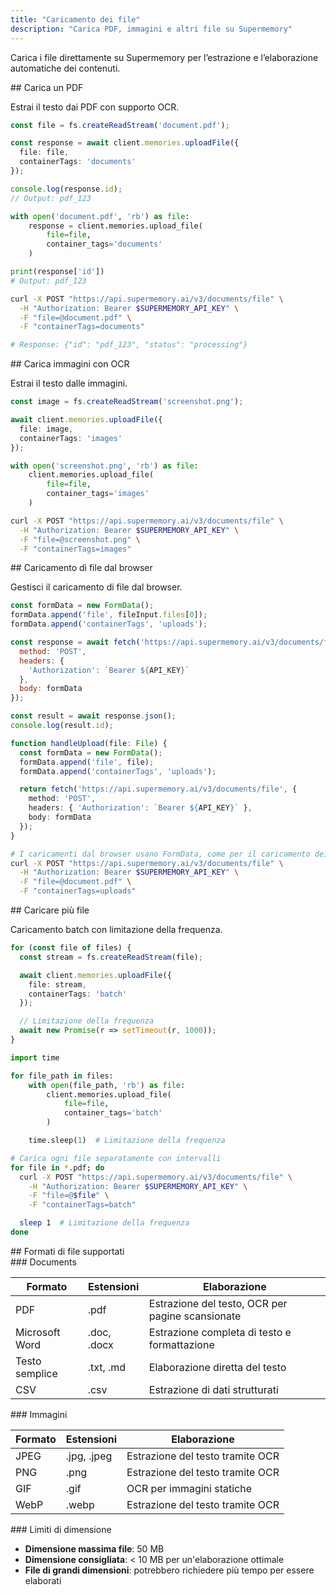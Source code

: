 ```yaml
---
title: "Caricamento dei file"
description: "Carica PDF, immagini e altri file su Supermemory"
---
```


Carica i file direttamente su Supermemory per l’estrazione e l’elaborazione automatiche dei contenuti.

<div id="upload-a-pdf">
  ## Carica un PDF
</div>

Estrai il testo dai PDF con supporto OCR.

<CodeGroup>

```typescript TypeScript
const file = fs.createReadStream('document.pdf');

const response = await client.memories.uploadFile({
  file: file,
  containerTags: 'documents'
});

console.log(response.id);
// Output: pdf_123
```

```python Python
with open('document.pdf', 'rb') as file:
    response = client.memories.upload_file(
        file=file,
        container_tags='documents'
    )

print(response['id'])
# Output: pdf_123
```

```bash cURL
curl -X POST "https://api.supermemory.ai/v3/documents/file" \
  -H "Authorization: Bearer $SUPERMEMORY_API_KEY" \
  -F "file=@document.pdf" \
  -F "containerTags=documents"

# Response: {"id": "pdf_123", "status": "processing"}
```

</CodeGroup>

<div id="upload-images-with-ocr">
  ## Carica immagini con OCR
</div>

Estrai il testo dalle immagini.

<CodeGroup>

```typescript TypeScript
const image = fs.createReadStream('screenshot.png');

await client.memories.uploadFile({
  file: image,
  containerTags: 'images'
});
```

```python Python
with open('screenshot.png', 'rb') as file:
    client.memories.upload_file(
        file=file,
        container_tags='images'
    )
```

```bash cURL
curl -X POST "https://api.supermemory.ai/v3/documents/file" \
  -H "Authorization: Bearer $SUPERMEMORY_API_KEY" \
  -F "file=@screenshot.png" \
  -F "containerTags=images"
```

</CodeGroup>

<div id="browser-file-upload">
  ## Caricamento di file dal browser
</div>

Gestisci il caricamento di file dal browser.

<CodeGroup>

```javascript JavaScript
const formData = new FormData();
formData.append('file', fileInput.files[0]);
formData.append('containerTags', 'uploads');

const response = await fetch('https://api.supermemory.ai/v3/documents/file', {
  method: 'POST',
  headers: {
    'Authorization': `Bearer ${API_KEY}`
  },
  body: formData
});

const result = await response.json();
console.log(result.id);
```

```typescript React
function handleUpload(file: File) {
  const formData = new FormData();
  formData.append('file', file);
  formData.append('containerTags', 'uploads');

  return fetch('https://api.supermemory.ai/v3/documents/file', {
    method: 'POST',
    headers: { 'Authorization': `Bearer ${API_KEY}` },
    body: formData
  });
}
```

```bash cURL
# I caricamenti dal browser usano FormData, come per il caricamento dei file
curl -X POST "https://api.supermemory.ai/v3/documents/file" \
  -H "Authorization: Bearer $SUPERMEMORY_API_KEY" \
  -F "file=@document.pdf" \
  -F "containerTags=uploads"
```

</CodeGroup>

<div id="upload-multiple-files">
  ## Caricare più file
</div>

Caricamento batch con limitazione della frequenza.

<CodeGroup>

```typescript TypeScript
for (const file of files) {
  const stream = fs.createReadStream(file);

  await client.memories.uploadFile({
    file: stream,
    containerTags: 'batch'
  });

  // Limitazione della frequenza
  await new Promise(r => setTimeout(r, 1000));
}
```

```python Python
import time

for file_path in files:
    with open(file_path, 'rb') as file:
        client.memories.upload_file(
            file=file,
            container_tags='batch'
        )

    time.sleep(1)  # Limitazione della frequenza
```

```bash cURL
# Carica ogni file separatamente con intervalli
for file in *.pdf; do
  curl -X POST "https://api.supermemory.ai/v3/documents/file" \
    -H "Authorization: Bearer $SUPERMEMORY_API_KEY" \
    -F "file=@$file" \
    -F "containerTags=batch"

  sleep 1  # Limitazione della frequenza
done
```

</CodeGroup>

<div id="supported-file-types">
  ## Formati di file supportati
</div>

<div id="documents">
  ### Documents
</div>

| Formato | Estensioni | Elaborazione |
|--------|------------|------------|
| PDF | .pdf | Estrazione del testo, OCR per pagine scansionate |
| Microsoft Word | .doc, .docx | Estrazione completa di testo e formattazione |
| Testo semplice | .txt, .md | Elaborazione diretta del testo |
| CSV | .csv | Estrazione di dati strutturati |

<div id="images">
  ### Immagini
</div>

| Formato | Estensioni | Elaborazione |
|--------|------------|------------|
| JPEG | .jpg, .jpeg | Estrazione del testo tramite OCR |
| PNG | .png | Estrazione del testo tramite OCR |
| GIF | .gif | OCR per immagini statiche |
| WebP | .webp | Estrazione del testo tramite OCR |

<div id="size-limits">
  ### Limiti di dimensione
</div>

- **Dimensione massima file**: 50 MB
- **Dimensione consigliata**: < 10 MB per un'elaborazione ottimale
- **File di grandi dimensioni**: potrebbero richiedere più tempo per essere elaborati